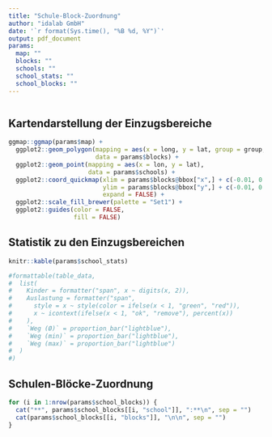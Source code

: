 ```yaml
---
title: "Schule-Block-Zuordnung"
author: "idalab GmbH"
date: '`r format(Sys.time(), "%B %d, %Y")`'
output: pdf_document
params:
  map: ""
  blocks: ""
  schools: ""
  school_stats: ""
  school_blocks: "" 
---
```


```r
```

## Kartendarstellung der Einzugsbereiche

```r
ggmap::ggmap(params$map) +
  ggplot2::geom_polygon(mapping = aes(x = long, y = lat, group = group, fill = 'school'),
                        data = params$blocks) +
  ggplot2::geom_point(mapping = aes(x = lon, y = lat),
                      data = params$schools) +
  ggplot2::coord_quickmap(xlim = params$blocks@bbox["x",] + c(-0.01, 0.01),
                          ylim = params$blocks@bbox["y",] + c(-0.01, 0.01),
                          expand = FALSE) +
  ggplot2::scale_fill_brewer(palette = "Set1") +
  ggplot2::guides(color = FALSE,
                  fill = FALSE)
```

## Statistik zu den Einzugsbereichen

```r
knitr::kable(params$school_stats)
```

```r
#formattable(table_data,
#  list(
#    Kinder = formatter("span", x ~ digits(x, 2)),
#    Auslastung = formatter("span",
#      style = x ~ style(color = ifelse(x < 1, "green", "red")),
#      x ~ icontext(ifelse(x < 1, "ok", "remove"), percent(x))
#    ),
#    `Weg (Ø)` = proportion_bar("lightblue"),
#    `Weg (min)` = proportion_bar("lightblue"),
#    `Weg (max)` = proportion_bar("lightblue")
#  )
#)
```

## Schulen-Blöcke-Zuordnung

```r
for (i in 1:nrow(params$school_blocks)) {
  cat("**", params$school_blocks[[i, "school"]], ":**\n", sep = "")
  cat(params$school_blocks[[i, "blocks"]], "\n\n", sep = "")
}
```
